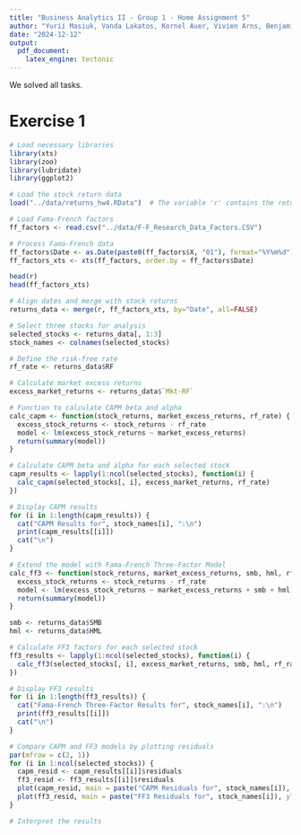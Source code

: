 ```yaml
---
title: "Business Analytics II - Group 1 - Home Assignment 5"
author: "Yurii Masiuk, Vanda Lakatos, Kornel Auer, Vivien Arns, Benjamin Meixner, Nicholas Olsa"
date: "2024-12-12"
output: 
  pdf_document:
    latex_engine: tectonic
---
```


We solved all tasks.

# Exercise 1

```r
# Load necessary libraries
library(xts)
library(zoo)
library(lubridate)
library(ggplot2)

# Load the stock return data
load("../data/returns_hw4.RData")  # The variable 'r' contains the returns

# Load Fama-French factors
ff_factors <- read.csv("../data/F-F_Research_Data_Factors.CSV")

# Process Fama-French data
ff_factors$Date <- as.Date(paste0(ff_factors$X, "01"), format="%Y%m%d")
ff_factors_xts <- xts(ff_factors, order.by = ff_factors$Date)

head(r)
head(ff_factors_xts)

# Align dates and merge with stock returns
returns_data <- merge(r, ff_factors_xts, by="Date", all=FALSE)

# Select three stocks for analysis
selected_stocks <- returns_data[, 1:3]
stock_names <- colnames(selected_stocks)

# Define the risk-free rate
rf_rate <- returns_data$RF

# Calculate market excess returns
excess_market_returns <- returns_data$`Mkt-RF`

# Function to calculate CAPM beta and alpha
calc_capm <- function(stock_returns, market_excess_returns, rf_rate) {
  excess_stock_returns <- stock_returns - rf_rate
  model <- lm(excess_stock_returns ~ market_excess_returns)
  return(summary(model))
}

# Calculate CAPM beta and alpha for each selected stock
capm_results <- lapply(1:ncol(selected_stocks), function(i) {
  calc_capm(selected_stocks[, i], excess_market_returns, rf_rate)
})

# Display CAPM results
for (i in 1:length(capm_results)) {
  cat("CAPM Results for", stock_names[i], ":\n")
  print(capm_results[[i]])
  cat("\n")
}

# Extend the model with Fama-French Three-Factor Model
calc_ff3 <- function(stock_returns, market_excess_returns, smb, hml, rf_rate) {
  excess_stock_returns <- stock_returns - rf_rate
  model <- lm(excess_stock_returns ~ market_excess_returns + smb + hml)
  return(summary(model))
}

smb <- returns_data$SMB
hml <- returns_data$HML

# Calculate FF3 factors for each selected stock
ff3_results <- lapply(1:ncol(selected_stocks), function(i) {
  calc_ff3(selected_stocks[, i], excess_market_returns, smb, hml, rf_rate)
})

# Display FF3 results
for (i in 1:length(ff3_results)) {
  cat("Fama-French Three-Factor Results for", stock_names[i], ":\n")
  print(ff3_results[[i]])
  cat("\n")
}

# Compare CAPM and FF3 models by plotting residuals
par(mfrow = c(2, 1))
for (i in 1:ncol(selected_stocks)) {
  capm_resid <- capm_results[[i]]$residuals
  ff3_resid <- ff3_results[[i]]$residuals
  plot(capm_resid, main = paste("CAPM Residuals for", stock_names[i]), ylab = "Residuals")
  plot(ff3_resid, main = paste("FF3 Residuals for", stock_names[i]), ylab = "Residuals")
}

# Interpret the results
```

